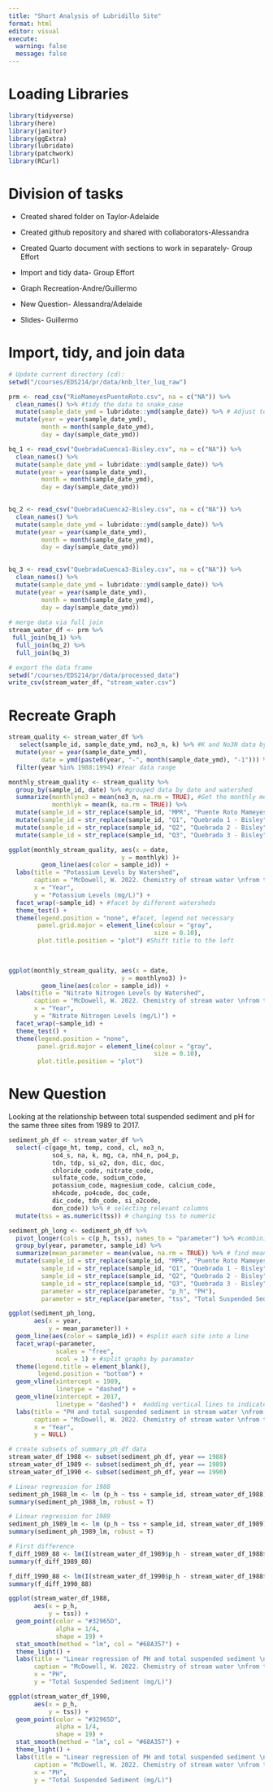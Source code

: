 ```yaml
---
title: "Short Analysis of Lubridillo Site"
format: html
editor: visual
execute:
  warning: false
  message: false
---
```


# Loading Libraries

```r
library(tidyverse)
library(here)
library(janitor)
library(ggExtra)
library(lubridate)
library(patchwork)
library(RCurl)
```

# Division of tasks

-   Created shared folder on Taylor-Adelaide

-   Created github repository and shared with collaborators-Alessandra

-   Created Quarto document with sections to work in separately- Group Effort

-   Import and tidy data- Group Effort

-   Graph Recreation-Andre/Guillermo

-   New Question- Alessandra/Adelaide

-   Slides- Guillermo

# Import, tidy, and join data

```r

# Update current directory (cd):
setwd("/courses/EDS214/pr/data/knb_lter_luq_raw")

prm <- read_csv("RioMameyesPuenteRoto.csv", na = c("NA")) %>%   
  clean_names() %>% #tidy the data to snake_case
  mutate(sample_date_ymd = lubridate::ymd(sample_date)) %>% # Adjust to ymd format
  mutate(year = year(sample_date_ymd), 
         month = month(sample_date_ymd),
         day = day(sample_date_ymd))

bq_1 <- read_csv("QuebradaCuenca1-Bisley.csv", na = c("NA")) %>%
  clean_names() %>%
  mutate(sample_date_ymd = lubridate::ymd(sample_date)) %>%
  mutate(year = year(sample_date_ymd),
         month = month(sample_date_ymd),
         day = day(sample_date_ymd))

  
bq_2 <- read_csv("QuebradaCuenca2-Bisley.csv", na = c("NA")) %>%
  clean_names() %>%
  mutate(sample_date_ymd = lubridate::ymd(sample_date)) %>%
  mutate(year = year(sample_date_ymd),
         month = month(sample_date_ymd),
         day = day(sample_date_ymd))

  
bq_3 <- read_csv("QuebradaCuenca3-Bisley.csv", na = c("NA")) %>%
  clean_names() %>%
  mutate(sample_date_ymd = lubridate::ymd(sample_date)) %>%
  mutate(year = year(sample_date_ymd),
         month = month(sample_date_ymd),
         day = day(sample_date_ymd))
  
# merge data via full join 
stream_water_df <- prm %>% 
 full_join(bq_1) %>% 
  full_join(bq_2) %>%
  full_join(bq_3)

# export the data frame
setwd("/courses/EDS214/pr/data/processed_data")
write_csv(stream_water_df, "stream_water.csv")
```

# Recreate Graph

```r
stream_quality <- stream_water_df %>%
   select(sample_id, sample_date_ymd, no3_n, k) %>% #K and No3N data by watershed (sample_id)
  mutate(year = year(sample_date_ymd),
         date = ymd(paste0(year, "-", month(sample_date_ymd), "-1"))) %>%
  filter(year %in% 1988:1994) #Year data range

monthly_stream_quality <- stream_quality %>%
  group_by(sample_id, date) %>% #grouped data by date and watershed
  summarize(monthlyno3 = mean(no3_n, na.rm = TRUE), #Get the monthly mean
            monthlyk = mean(k, na.rm = TRUE)) %>%
  mutate(sample_id = str_replace(sample_id, "MPR", "Puente Roto Mameyes")) %>%
  mutate(sample_id = str_replace(sample_id, "Q1", "Quebrada 1 - Bisley")) %>%
  mutate(sample_id = str_replace(sample_id, "Q2", "Quebrada 2 - Bisley")) %>%
  mutate(sample_id = str_replace(sample_id, "Q3", "Quebrada 3 - Bisley"))
```

```r
ggplot(monthly_stream_quality, aes(x = date,
                               y = monthlyk) )+
         geom_line(aes(color = sample_id)) +
  labs(title = "Potassium Levels by Watershed",
       caption = "McDowell, W. 2022. Chemistry of stream water \nfrom the Luquillo Mountains ver 4923058. Environmental Data Initiative.\nhttps://doi.org/10.6073/pasta/1dd1a59a7e6fbe95fdf8736477d81b83",
       x = "Year",
       y = "Potassium Levels (mg/L)") +
  facet_wrap(~sample_id) + #facet by different watersheds
  theme_test() + 
  theme(legend.position = "none", #facet, legend not necessary
        panel.grid.major = element_line(colour = "gray",
                                        size = 0.10),
        plot.title.position = "plot") #Shift title to the left
  
 
```

```r
ggplot(monthly_stream_quality, aes(x = date,
                               y = monthlyno3) )+
         geom_line(aes(color = sample_id)) +
  labs(title = "Nitrate Nitrogen Levels by Watershed",
       caption = "McDowell, W. 2022. Chemistry of stream water \nfrom the Luquillo Mountains ver 4923058. Environmental Data Initiative.\nhttps://doi.org/10.6073/pasta/1dd1a59a7e6fbe95fdf8736477d81b83",
       x = "Year",
       y = "Nitrate Nitrogen Levels (mg/L)") +
  facet_wrap(~sample_id) +
  theme_test() +
  theme(legend.position = "none",
        panel.grid.major = element_line(colour = "gray",
                                        size = 0.10),
        plot.title.position = "plot")
```

# 

# New Question

Looking at the relationship between total suspended sediment and pH for the same three sites from 1989 to 2017.

```r
sediment_ph_df <- stream_water_df %>%
  select(-c(gage_ht, temp, cond, cl, no3_n,
            so4_s, na, k, mg, ca, nh4_n, po4_p,
            tdn, tdp, si_o2, don, dic, doc,
            chloride_code, nitrate_code, 
            sulfate_code, sodium_code, 
            potassium_code, magnesium_code, calcium_code,
            nh4code, po4code, doc_code,
            dic_code, tdn_code, si_o2code,
            don_code)) %>% # selecting relevant columns
  mutate(tss = as.numeric(tss)) # changing tss to numeric

sediment_ph_long <- sediment_ph_df %>%
  pivot_longer(cols = c(p_h, tss), names_to = "parameter") %>% #combining p_h and tss into one column
  group_by(year, parameter, sample_id) %>% 
  summarize(mean_parameter = mean(value, na.rm = TRUE)) %>% # find mean of tss and ph by year
  mutate(sample_id = str_replace(sample_id, "MPR", "Puente Roto Mameyes"),
         sample_id = str_replace(sample_id, "Q1", "Quebrada 1 - Bisley"),
         sample_id = str_replace(sample_id, "Q2", "Quebrada 2 - Bisley"),
         sample_id = str_replace(sample_id, "Q3", "Quebrada 3 - Bisley"),
         parameter = str_replace(parameter, "p_h", "PH"),
         parameter = str_replace(parameter, "tss", "Total Suspended Sediment (mg/L)")) # relabeling sites and parameters
```

```r
ggplot(sediment_ph_long,
       aes(x = year,
           y = mean_parameter)) +
  geom_line(aes(color = sample_id)) + #split each site into a line
  facet_wrap(~parameter,
             scales = "free",
             ncol = 1) + #split graphs by paramater
  theme(legend.title = element_blank(),
        legend.position = "bottom") +
  geom_vline(xintercept = 1989, 
             linetype = "dashed") + 
  geom_vline(xintercept = 2017, 
             linetype = "dashed") +  #adding vertical lines to indicate hurricanes
  labs(title = "PH and total suspended sediment in stream water \nfrom the Luquillo Mountains",
       caption = "McDowell, W. 2022. Chemistry of stream water \nfrom the Luquillo Mountains ver 4923058. Environmental Data Initiative.\nhttps://doi.org/10.6073/pasta/1dd1a59a7e6fbe95fdf8736477d81b83",
       x = "Year",
       y = NULL)
```

```r
# create subsets of summary_ph_df data
stream_water_df_1988 <- subset(sediment_ph_df, year == 1988)
stream_water_df_1989 <- subset(sediment_ph_df, year == 1989)
stream_water_df_1990 <- subset(sediment_ph_df, year == 1990)
```

```r
# Linear regression for 1988
sediment_ph_1988_lm <- lm (p_h ~ tss + sample_id, stream_water_df_1988)
summary(sediment_ph_1988_lm, robust = T)

# Linear regression for 1989
sediment_ph_1989_lm <- lm (p_h ~ tss + sample_id, stream_water_df_1989)
summary(sediment_ph_1989_lm, robust = T)

# First difference
f_diff_1989_88 <- lm(I(stream_water_df_1989$p_h - stream_water_df_1988$p_h)~I(stream_water_df_1989$tss - stream_water_df_1988$tss))
summary(f_diff_1989_88)

f_diff_1990_88 <- lm(I(stream_water_df_1990$p_h - stream_water_df_1988$p_h)~I(stream_water_df_1990$tss - stream_water_df_1988$tss))
summary(f_diff_1990_88)

```

```r
ggplot(stream_water_df_1988,
       aes(x = p_h,
           y = tss)) + 
  geom_point(color = "#32965D",
             alpha = 1/4,
             shape = 19) +
  stat_smooth(method = "lm", col = "#68A357") +
  theme_light() +
  labs(title = "Linear regression of PH and total suspended sediment \nfrom the Luquillo Mountains in 1988",
       caption = "McDowell, W. 2022. Chemistry of stream water \nfrom the Luquillo Mountains ver 4923058. Environmental Data Initiative.\nhttps://doi.org/10.6073/pasta/1dd1a59a7e6fbe95fdf8736477d81b83",
       x = "PH",
       y = "Total Suspended Sediment (mg/L)")
```

```r
ggplot(stream_water_df_1990,
       aes(x = p_h,
           y = tss)) + 
  geom_point(color = "#32965D",
             alpha = 1/4,
             shape = 19) +
  stat_smooth(method = "lm", col = "#68A357") +
  theme_light() +
  labs(title = "Linear regression of PH and total suspended sediment \nfrom the Luquillo Mountains in 1990",
       caption = "McDowell, W. 2022. Chemistry of stream water \nfrom the Luquillo Mountains ver 4923058. Environmental Data Initiative.\nhttps://doi.org/10.6073/pasta/1dd1a59a7e6fbe95fdf8736477d81b83",
       x = "PH",
       y = "Total Suspended Sediment (mg/L)")
```
